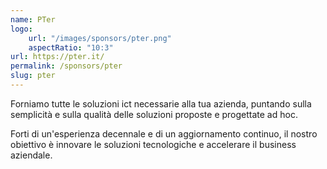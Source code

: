 ```yaml
---
name: PTer
logo: 
    url: "/images/sponsors/pter.png"
    aspectRatio: "10:3"
url: https://pter.it/
permalink: /sponsors/pter
slug: pter
---
```

Forniamo tutte le soluzioni ict necessarie alla tua azienda, puntando sulla semplicità e sulla qualità delle soluzioni proposte e progettate ad hoc.

Forti di un'esperienza decennale e di un aggiornamento continuo, il nostro obiettivo è innovare le soluzioni tecnologiche e accelerare il business aziendale.